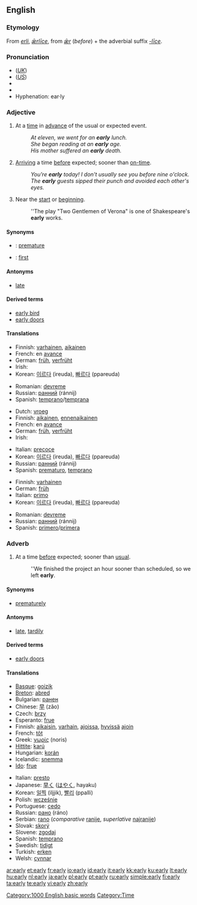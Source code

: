 ==English==

{{rank|arms|across|answer|447|early|saying|talk|spirit}}

===Etymology===
From {{ME.}} ''[[erli]]'', {{OE.}} ''[[ærlice|ǣrlīce]]'', from ''[[ær#Old English|ǣr]]'' (''before'') + the adverbial suffix ''[[-līce]]''.

===Pronunciation===
* (''[[Received Pronunciation|UK]]'') {{IPA|/ˈɜːli/}}
* (''[[General American|US]]'') {{IPA|/ˈɝli/}}
* {{audio|en-us-early.ogg|Audio (US)}}
* {{rhymes|ɜː(r)li}}
* Hyphenation: ear&middot;ly

===Adjective===
{{en-adj|earli|er}}

# At a [[time]] in [[advance]] of the usual or expected event.
#: ''At eleven, we went for an '''early''' lunch.''
#: ''She began reading at an '''early''' age.''
#: ''His mother suffered an '''early''' death.''
# [[arrive|Arriving]] a time [[before]] expected; sooner than [[on-time]].
#: ''You're '''early''' today! I don't usually see you before nine o'clock.''
#: ''The '''early''' guests sipped their punch and avoided each other's eyes.''
# Near the [[start]] or [[beginning]].
#: ''The play "Two Gentlemen of Verona" is one of Shakespeare's '''early''' works.

====Synonyms====
* {{italbrac|at a time in advance of the usual}}: [[premature]]
* {{italbrac|near the start}}: [[first]]

====Antonyms====
* [[late]]

====Derived terms====
* [[early bird]]
* [[early doors]]

====Translations====
{{trans-top|at a time in advance of the usual}}
* Finnish: [[varhainen]], [[aikainen]]
* French: en [[avance]]
* German: [[früh]], [[verfrüht]]
* Irish: {{t|ga|luath}}
* Korean: [[이르다]] (ireuda), [[빠르다]] (ppareuda)
{{trans-mid}}
* Romanian: [[devreme]]
* Russian: [[ранний]] (ránnij)
* Spanish: [[temprano]]/[[temprana]]
{{trans-bottom}}

{{trans-top|arriving at a time before expected}}
* Dutch: [[vroeg]]
* Finnish: [[aikainen]], [[ennenaikainen]]
* French: en [[avance]]
* German: [[früh]], [[verfrüht]]
* Irish: {{t|ga|luath}}
{{trans-mid}}
* Italian: [[precoce]]
* Korean: [[이르다]] (ireuda), [[빠르다]] (ppareuda)
* Russian: [[ранний]] (ránnij)
* Spanish: [[prematuro]], [[temprano]]
{{trans-bottom}}

{{trans-top|near the start or beginning}}
* Finnish: [[varhainen]]
* German: [[früh]]
* Italian: [[primo]]
* Korean: [[이르다]] (ireuda), [[빠르다]] (ppareuda)
{{trans-mid}}
* Romanian: [[devreme]]
* Russian: [[ранний]] (ránnij)
* Spanish: [[primero]]/[[primera]]
{{trans-bottom}}

===Adverb===
{{en-adv|earli|er}}

# At a time [[before]] expected; sooner than [[usual]].
#: ''We finished the project an hour sooner than scheduled, so we left '''early'''.

====Synonyms====
* [[prematurely]]

====Antonyms====
* [[late]], [[tardily]]

====Derived terms====
* [[early doors]]

====Translations====
{{trans-top|at a time before expected}}
* [[Basque]]: [[goizik]]
* [[Breton]]: [[abred]]
* Bulgarian: [[ранен]] {{m}}
* Chinese: [[早]] (zǎo)
* Czech: [[brzy]]
* Esperanto: [[frue]]
* Finnish: [[aikaisin]], [[varhain]], [[ajoissa]], [[hyvä|hyvissä]] [[aika|ajoin]]
* French: [[tôt]]
* Greek: [[νωρίς]] (noris)
* [[Hittite]]: [[karú]]
* Hungarian: [[korán]]
* Icelandic: [[snemma]]
* [[Ido]]: [[frue]]
{{trans-mid}}
* Italian: [[presto]]
* Japanese: [[早く]] ([[はやく]], hayaku)
* Korean: [[일찍]] (iljjik), [[빨리]] (ppalli)
* Polish: [[wcześnie]]
* Portuguese: [[cedo]]
* Russian: [[рано]] (ráno)
* Serbian: [[rano]] (''comparative'' [[ranije]], ''superlative'' [[najranije]])
* Slovak: [[skorý]]
* Slovene: [[zgodaj]]
* Spanish: [[temprano]]
* Swedish: [[tidigt]]
* Turkish: [[erken]]
* Welsh: [[cynnar]]
{{trans-bottom}}

[[Category:1000 English basic words]]
[[Category:Time]]

[[ar:early]]
[[et:early]]
[[fr:early]]
[[io:early]]
[[id:early]]
[[it:early]]
[[kk:early]]
[[ku:early]]
[[lt:early]]
[[hu:early]]
[[nl:early]]
[[ja:early]]
[[pl:early]]
[[pt:early]]
[[ru:early]]
[[simple:early]]
[[fi:early]]
[[ta:early]]
[[te:early]]
[[vi:early]]
[[zh:early]]